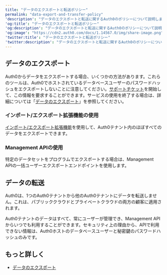 ```yaml
---
title: "データのエクスポートと転送ポリシー"
permalink: "data-export-and-transfer-policy"
'description': "データのエクスポートと転送に関するAuth0のポリシーについて説明します。"
'og:title': "データのエクスポートと転送ポリシー"
'og:description': "データのエクスポートと転送に関するAuth0のポリシーについて説明します。"
'og:image': "https://cdn2.auth0.com/docs/1.14567.0/img/share-image.png"
'twitter:title': "データのエクスポートと転送ポリシー"
'twitter:description': "データのエクスポートと転送に関するAuth0のポリシーについて説明します。"
---
```


## データのエクスポート

Auth0からデータをエクスポートする場合、いくつかの方法があります。これらのツールは、Auth0でホストされているデータベースユーザーのパスワードハッシュをエクスポートしないことに注意してください。[サポートチケット](https://support.auth0.com/)を開始して、この情報を要求することができます。サービスの使用を終了する場合は、詳細については「[データのエクスポート](/docs/ja-jp/troubleshoot/customer-support/manage-subscriptions/export-data)」を参照してください。

### インポート/エクスポート拡張機能の使用

[インポート/エクスポート拡張機能](/docs/ja-jp/manage-users/user-migration/user-import-export-extension)を使用して、Auth0テナント内のほぼすべてのデータをエクスポートできます。

### Management APIの使用

特定のデータセットをプログラムでエクスポートする場合は、<Tooltip data-tooltip-id="react-containers-DefinitionTooltip-0" href="/docs/ja-jp/glossary?term=management-api" tip="Management API: 顧客が管理タスクを実行できるようにするための製品。" cta="用語集の表示">Management API</Tooltip>の一括ユーザーエクスポートエンドポイントを使用します。

## データの転送

Auth0は、1つのAuth0テナントから他のAuth0テナントにデータを転送しません。これは、パブリッククラウドとプライベートクラウドの両方の顧客に適用されます。

Auth0テナントのデータはすべて、常にユーザーが管理でき、Management APIからいつでも利用することができます。セキュリティ上の理由から、APIで利用できない情報は、Auth0ホストのデータベースユーザーと秘密鍵のパスワードハッシュのみです。

## もっと詳しく

* [データのエクスポート](/docs/ja-jp/troubleshoot/customer-support/manage-subscriptions/export-data)